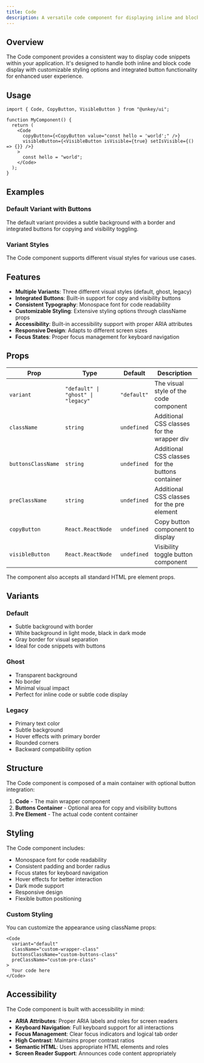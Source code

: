```yaml
---
title: Code
description: A versatile code component for displaying inline and block code snippets with customizable styling and integrated buttons.
---
```


## Overview

The Code component provides a consistent way to display code snippets within your application. It's designed to handle both inline and block code display with customizable styling options and integrated button functionality for enhanced user experience.

## Usage

```tsx
import { Code, CopyButton, VisibleButton } from "@unkey/ui";

function MyComponent() {
  return (
    <Code
      copyButton={<CopyButton value="const hello = 'world';" />}
      visibleButton={<VisibleButton isVisible={true} setIsVisible={() => {}} />}
    >
      const hello = "world";
    </Code>
  );
}
```

## Examples

### Default Variant with Buttons
The default variant provides a subtle background with a border and integrated buttons for copying and visibility toggling.

<CodeExample />

### Variant Styles
The Code component supports different visual styles for various use cases.

<CodeVariants />

## Features

- **Multiple Variants**: Three different visual styles (default, ghost, legacy)
- **Integrated Buttons**: Built-in support for copy and visibility buttons
- **Consistent Typography**: Monospace font for code readability
- **Customizable Styling**: Extensive styling options through className props
- **Accessibility**: Built-in accessibility support with proper ARIA attributes
- **Responsive Design**: Adapts to different screen sizes
- **Focus States**: Proper focus management for keyboard navigation

## Props

| Prop | Type | Default | Description |
|------|------|---------|-------------|
| `variant` | `"default" \| "ghost" \| "legacy"` | `"default"` | The visual style of the code component |
| `className` | `string` | `undefined` | Additional CSS classes for the wrapper div |
| `buttonsClassName` | `string` | `undefined` | Additional CSS classes for the buttons container |
| `preClassName` | `string` | `undefined` | Additional CSS classes for the pre element |
| `copyButton` | `React.ReactNode` | `undefined` | Copy button component to display |
| `visibleButton` | `React.ReactNode` | `undefined` | Visibility toggle button component |

The component also accepts all standard HTML pre element props.

## Variants

### Default
- Subtle background with border
- White background in light mode, black in dark mode
- Gray border for visual separation
- Ideal for code snippets with buttons

### Ghost
- Transparent background
- No border
- Minimal visual impact
- Perfect for inline code or subtle code display

### Legacy
- Primary text color
- Subtle background
- Hover effects with primary border
- Rounded corners
- Backward compatibility option

## Structure

The Code component is composed of a main container with optional button integration:

1. **Code** - The main wrapper component
2. **Buttons Container** - Optional area for copy and visibility buttons
3. **Pre Element** - The actual code content container

## Styling

The Code component includes:

- Monospace font for code readability
- Consistent padding and border radius
- Focus states for keyboard navigation
- Hover effects for better interaction
- Dark mode support
- Responsive design
- Flexible button positioning

### Custom Styling

You can customize the appearance using className props:

```tsx
<Code 
  variant="default"
  className="custom-wrapper-class"
  buttonsClassName="custom-buttons-class"
  preClassName="custom-pre-class"
>
  Your code here
</Code>
```

## Accessibility

The Code component is built with accessibility in mind:

- **ARIA Attributes**: Proper ARIA labels and roles for screen readers
- **Keyboard Navigation**: Full keyboard support for all interactions
- **Focus Management**: Clear focus indicators and logical tab order
- **High Contrast**: Maintains proper contrast ratios
- **Semantic HTML**: Uses appropriate HTML elements and roles
- **Screen Reader Support**: Announces code content appropriately